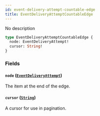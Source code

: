 ```yaml
---
id: event-delivery-attempt-countable-edge
title: EventDeliveryAttemptCountableEdge
---
```



No description

```graphql
type EventDeliveryAttemptCountableEdge {
  node: EventDeliveryAttempt!
  cursor: String!
}
```


### Fields

#### `node` ([`EventDeliveryAttempt`](../../../developer/api-reference/objects/event-delivery-attempt))

The item at the end of the edge.


#### `cursor` ([`String`](../../../developer/api-reference/scalars/string))

A cursor for use in pagination.




